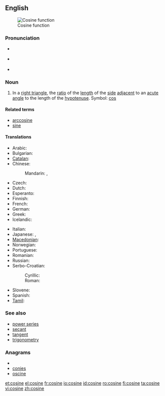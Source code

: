 ==English==
{{wikipedia}}
[[Image:Cosine.svg|thumb|Cosine function]]

===Pronunciation===
* {{a|UK}} {{IPA|/ˈkəʊ.saɪn/}}
* {{a|US}} {{IPA|/ˈkoʊ.saɪn/}}
* {{homophones|cosign}}

===Noun===
{{en-noun}}

# {{trigonometry}} In a [[right triangle]], the [[ratio]] of the [[length]] of the [[side]] [[adjacent]] to an [[acute]] [[angle]] to the length of the [[hypotenuse]]. Symbol: [[cos]]
<!--These definitions are equivalent to the one above and so do not define different senses of the word.
# {{mathematics}} The ''x'' [[coordinate]] of the [[point]] on the [[unit]] [[circle]] at the given [[anticlockwise]] angle from the ''x'' [[axis]].
# {{mathematics}} The [[sum]] of the [[real]] or [[complex]] [[power series]]
:: <math>\sum_0^\infty{{(-1)^{n}}\over{(2n)!}}x^{2n}</math>
-->

====Related terms====
* [[arccosine]]
* [[sine]]

====Translations====
{{trans-top|trigonometric function}}
* Arabic: {{t|ar|جيب تمام|m|tr=jayb tamaam}}
* Bulgarian: {{t|bg|косинус|m}}
* [[Catalan]]: {{t-|ca|cosinus|m}}
* Chinese:
*: Mandarin: {{t|cmn|餘弦|sc=Hani}},  {{t|cmn|余弦|tr=yúxián|sc=Hani}}
* Czech: {{t-|cs|kosinus|m}}
* Dutch: {{t+|fr|cosinus|m}}
* Esperanto: {{t-|eo|kosinuso|xs=Esperanto}}
* Finnish: {{t-|fi|kosini}}
* French: {{t+|fr|cosinus|m}}
* German: {{t-|de|Kosinus|m}}
* Greek: {{t|el|συνημίτονο}}
* Icelandic: {{t|is|kósínus|m}}
{{trans-mid}}
* Italian: {{t+|it|coseno|m}}
* Japanese: {{t-|ja|コサイン|tr=kosain}}, {{t|ja|余弦|tr=yogen}}
* [[Macedonian]]: {{t|mk|косинус|m|tr=kósinus}}
* Norwegian: {{t-|no|cosinus|m}}
* Portuguese: {{t+|pt|co-seno|m}}
* Romanian: {{t+|ro|cosinus|n}}
* Russian: {{t|ru|косинус|m|tr=kósinus}}
* Serbo-Croatian:
*: Cyrillic: {{t|sh|косинус|m|alt=ко̀синус|sc=Cyrl}}
*: Roman: {{t|sh|kosinus|m|alt=kòsinus}}
* Slovene: {{t|sl|kosinus|m|alt=kòsínus}}
* Spanish: {{t-|es|coseno|m}}
* [[Tamil]]: {{t|ta|துணைசெவ்வளை|tr=thuNaichchevvaLai|xs=Tamil}}
{{trans-bottom}}

===See also===
* [[power series]]
* [[secant]]
* [[tangent]]
* [[trigonometry]]

===Anagrams===
* {{alphagram|ceinos}}
* [[conies#English|conies]]
* [[oscine#English|oscine]]


[[et:cosine]]
[[el:cosine]]
[[fr:cosine]]
[[io:cosine]]
[[id:cosine]]
[[ro:cosine]]
[[fi:cosine]]
[[ta:cosine]]
[[vi:cosine]]
[[zh:cosine]]
